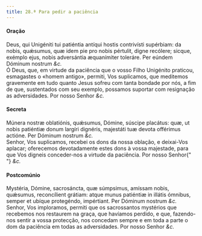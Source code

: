 ```yaml
---
title: 28.ª Para pedir a paciência
---
```


<h4 class="text-center">Oração</h4>
<div class="container-fluid">
  <div class="row">
    <div class="col-6 dropcaps text-justify">
      Deus, qui Unigéniti tui patiéntia antíqui hostis contrivísti supérbiam: da
      nobis, quǽsumus, quæ idem pie pro nobis pértulit, digne recólere; sicque,
      exémplo ejus, nobis adversántia æquanímiter toleráre. Per eúndem Dóminum
      nostrum <em>&c.</em>
    </div>
    <div class="col-6 dropcaps text-justify">
      Ó Deus, que, em virtude da paciência que o vosso Filho Unigénito praticou,
      esmagastes o «homem antigo», permiti, Vos suplicamos, que meditemos
      gravemente em tudo quanto Jesus sofreu com tanta bondade por nós, a fim de
      que, sustentados com seu exemplo, possamos suportar com resignação as
      adversidades. Por nosso Senhor <em>&c.</em>
    </div>
  </div>
</div>

<h4 class="text-center">Secreta</h4>
<div class="container-fluid">
  <div class="row">
    <div class="col-6 dropcaps text-justify">
      Múnera nostræ oblatiónis, quǽsumus, Dómine, súscipe placátus: quæ, ut
      nobis patiéntiæ donum largíri dignéris, majestáti tuæ devota offérimus
      actióne. Per Dóminum nostrum <em>&c.</em>
    </div>
    <div class="col-6 dropcaps text-justify">
      Senhor, Vos suplicamos, recebei os dons da nossa oblação, e deixai-Vos
      aplacar; oferecemos devotadamente estes dons à vossa majestade, para que
      Vos digneis conceder-nos a virtude da paciência. Por nosso Senhor{" "}
      <em>&c.</em>
    </div>
  </div>
</div>

<h4 class="text-center">Postcomúnio</h4>
<div class="container-fluid">
  <div class="row">
    <div class="col-6 dropcaps text-justify">
      Mystéria, Dómine, sacrosáncta, quæ súmpsimus, amíssam nobis, quǽsumus,
      reconcílient grátiam: atque munus patiéntiæ in illátis ómnibus, semper et
      ubíque protegéndo, impértiant. Per Dóminum nostrum <em>&c.</em>
    </div>
    <div class="col-6 dropcaps text-justify">
      Senhor, Vos imploramos, permiti que os sacrossantos mystérios que
      recebemos nos restaurem na graça, que havíamos perdido, e que, fazendo-nos
      sentir a vossa protecção, nos concedam sempre e em toda a parte o dom da
      paciência em todas as adversidades. Por nosso Senhor <em>&c.</em>
    </div>
  </div>
</div>
